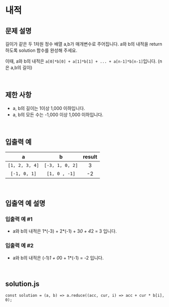 # 내적

## 문제 설명

길이가 같은 두 1차원 정수 배열 a,b가 매개변수로 주어집니다. a와 b의 내적을 return 하도록 solution 함수를 완성해 주세요.

이때, a와 b의 내적은 `a[0]*b[0] + a[1]*b[1] + ... + a[n-1]*b[n-1]`입니다. (n은 a,b의 길이)

<br />

## 제한 사항

- a, b의 길이는 1이상 1,000 이하입니다.
- a, b의 모든 수는 -1,000 이상 1,000 이하입니다.

<br />

## 입출력 예

|       a        |        b        | result |
| :------------: | :-------------: | :----: |
| `[1, 2, 3, 4]` | `[-3, 1, 0, 2]` |   3    |
|  `[-1, 0, 1]`  |  `[1, 0 , -1]`  |   -2   |

<br />

## 입출역 예 설명

### 입출력 예 #1

- a와 b의 내적은 1*(-3) + 2*(-1) + 3*0 + 4*2 = 3 입니다.

### 입출력 예 #2

- a와 b의 내적은 (-1)*1 + 0*0 + 1\*(-1) = -2 입니다.

<br />

## solution.js

```JS
const solution = (a, b) => a.reduce((acc, cur, i) => acc + cur * b[i], 0);
```

<br />
